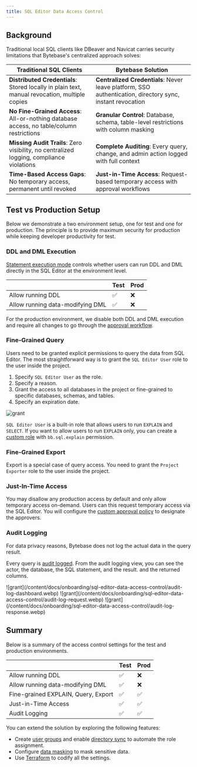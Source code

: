 ```yaml
---
title: SQL Editor Data Access Control
---
```


## Background

Traditional local SQL clients like DBeaver and Navicat carries security limitations that Bytebase's centralized approach solves:

| Traditional SQL Clients | Bytebase Solution |
|-------------------------|-------------------|
| **Distributed Credentials**: Stored locally in plain text, manual revocation, multiple copies | **Centralized Credentials**: Never leave platform, SSO authentication, directory sync, instant revocation |
| **No Fine-Grained Access**: All-or-nothing database access, no table/column restrictions | **Granular Control**: Database, schema, table-level restrictions with column masking |
| **Missing Audit Trails**: Zero visibility, no centralized logging, compliance violations | **Complete Auditing**: Every query, change, and admin action logged with full context |
| **Time-Based Access Gaps**: No temporary access, permanent until revoked | **Just-in-Time Access**: Request-based temporary access with approval workflows |

## Test vs Production Setup

Below we demonstrate a two environment setup, one for test and one for production. The principle is to provide maximum security for production while keeping developer productivity for test.

### DDL and DML Execution

[Statement execution mode](/administration/environment-policy/overview/#statement-execution-mode) controls
whether users can run DDL and DML directly in the SQL Editor at the environment level.

|  | Test | Prod |
|--|------|------|
| Allow running DDL | ✅ | ❌ |
| Allow running data-modifying DML | ✅ | ❌ |


For the production environment, we disable both DDL and DML execution and require all changes to go through the [approval workflow](/change-database/change-workflow).

### Fine-Grained Query

Users need to be granted explicit permissions to query the data from SQL Editor. The most straightforward way is to grant the `SQL Editor User` role to the user inside
the project.

1. Specify `SQL Editor User` as the role.
1. Specify a reason.
1. Grant the access to all databases in the project or fine-grained to specific databases, schemas, and tables.
1. Specify an expiration date.

![grant](/content/docs/onboarding/sql-editor-data-access-control/grant.webp)

<Tip>

`SQL Editor User` is a built-in role that allows users to run `EXPLAIN` and `SELECT`. If you want to allow users
to run `EXPLAIN` only, you can create a [custom role](/administration/custom-roles) with `bb.sql.explain` permission.

</Tip>

### Fine-Grained Export

Export is a special case of query access. You need to grant the `Project Exporter` role to the user inside the project.

### Just-In-Time Access

You may disallow any production access by default and only allow temporary access on-demand. Users can this request temporary access
via the SQL Editor. You will configure the [custom approval policy](/administration/custom-approval) to designate the approvers.

### Audit Logging

<Note>

For data privacy reasons, Bytebase does not log the actual data in the query result.

</Note>

Every query is [audit logged](/administration/audit-log). From the audit logging view, you can see the actor, the database, the SQL statement, and the result.
and the returned columns.


<Tabs>
  <Tab title="Dashboard">
    ![grant](/content/docs/onboarding/sql-editor-data-access-control/audit-log-dashboard.webp)
  </Tab>
  <Tab title="Sample Request Log">
    ![grant](/content/docs/onboarding/sql-editor-data-access-control/audit-log-request.webp)
  </Tab>
  <Tab title="Sample Response Log">
    ![grant](/content/docs/onboarding/sql-editor-data-access-control/audit-log-response.webp)
  </Tab>
</Tabs>

## Summary

Below is a summary of the access control settings for the test and production environments.

|  | Test | Prod |
|--|------|------|
| Allow running DDL | ✅ | ❌ |
| Allow running data-modifying DML | ✅ | ❌ |
| Fine-grained EXPLAIN, Query, Export | ✅ | ✅ |
| Just-in-Time Access | ✅ | ✅  |
| Audit Logging | ✅ | ✅ |

You can extend the solution by exploring the following features:

- Create [user groups](/administration/user-groups) and enable [directory sync](/administration/scim/overview) to automate the role assignment.
- Configure [data masking](/security/data-masking/overview) to mask sensitive data.
- Use [Terraform](/get-started/terraform) to codify all the settings.








